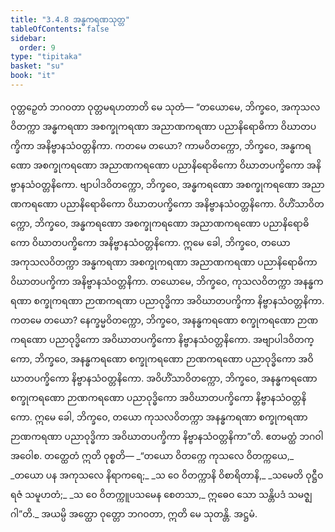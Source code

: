 ```yaml
---
title: "3.4.8 အန္ဓကရဏသုတ္တ"
tableOfContents: false
sidebar:
  order: 9
type: "tipitaka"
basket: "su"
book: "it"
---
```



<DynamicBreadcrumb />

<Division number="87" book="it">

<Paragraph number="603" book="it">
ဝုတ္တဉှေတံ ဘဂဝတာ ဝုတ္တမရဟတာတိ မေ သုတံ—
</Paragraph>

<Paragraph number="604" book="it">
“တယောမေ, ဘိက္ခဝေ, အကုသလဝိတက္ကာ အန္ဓကရဏာ အစက္ခုကရဏာ အညာဏကရဏာ ပညာနိရောဓိကာ ဝိဃာတပက္ခိကာ အနိဗ္ဗာနသံဝတ္တနိကာ. ကတမေ တယော? ကာမဝိတက္ကော, ဘိက္ခဝေ, အန္ဓကရဏော အစက္ခုကရဏော အညာဏကရဏော ပညာနိရောဓိကော ဝိဃာတပက္ခိကော အနိဗ္ဗာနသံဝတ္တနိကော. ဗျာပါဒဝိတက္ကော, ဘိက္ခဝေ, အန္ဓကရဏော အစက္ခုကရဏော အညာဏကရဏော ပညာနိရောဓိကော ဝိဃာတပက္ခိကော အနိဗ္ဗာနသံဝတ္တနိကော. ဝိဟိံသာဝိတက္ကော, ဘိက္ခဝေ, အန္ဓကရဏော အစက္ခုကရဏော အညာဏကရဏော ပညာနိရောဓိကော ဝိဃာတပက္ခိကော အနိဗ္ဗာနသံဝတ္တနိကော. ဣမေ ခေါ, ဘိက္ခဝေ, တယော အကုသလဝိတက္ကာ အန္ဓကရဏာ အစက္ခုကရဏာ အညာဏကရဏာ ပညာနိရောဓိကာ ဝိဃာတပက္ခိကာ အနိဗ္ဗာနသံဝတ္တနိကာ.
</Paragraph>

<Paragraph number="605" book="it">
တယောမေ, ဘိက္ခဝေ, ကုသလဝိတက္ကာ အနန္ဓကရဏာ စက္ခုကရဏာ ဉာဏကရဏာ ပညာဝုဒ္ဓိကာ အဝိဃာတပက္ခိကာ နိဗ္ဗာနသံဝတ္တနိကာ. ကတမေ တယော? နေက္ခမ္မဝိတက္ကော, ဘိက္ခဝေ, အနန္ဓကရဏော စက္ခုကရဏော ဉာဏကရဏော ပညာဝုဒ္ဓိကော အဝိဃာတပက္ခိကော နိဗ္ဗာနသံဝတ္တနိကော. အဗျာပါဒဝိတက္ကော, ဘိက္ခဝေ, အနန္ဓကရဏော စက္ခုကရဏော ဉာဏကရဏော ပညာဝုဒ္ဓိကော အဝိဃာတပက္ခိကော နိဗ္ဗာနသံဝတ္တနိကော. အဝိဟိံသာဝိတက္ကော, ဘိက္ခဝေ, အနန္ဓကရဏော စက္ခုကရဏော ဉာဏကရဏော ပညာဝုဒ္ဓိကော အဝိဃာတပက္ခိကော နိဗ္ဗာနသံဝတ္တနိကော. ဣမေ ခေါ, ဘိက္ခဝေ, တယော ကုသလဝိတက္ကာ အနန္ဓကရဏာ စက္ခုကရဏာ ဉာဏကရဏာ ပညာဝုဒ္ဓိကာ အဝိဃာတပက္ခိကာ နိဗ္ဗာနသံဝတ္တနိကာ”တိ. ဧတမတ္ထံ ဘဂဝါ အဝေါစ. တတ္ထေတံ ဣတိ ဝုစ္စတိ—
</Paragraph>

<Paragraph number="606" type="verses" book="it">
_“တယော ဝိတက္ကေ ကုသလေ ဝိတက္ကယေ,_  
_တယော ပန အကုသလေ နိရာကရေ;_  
_သ ဝေ ဝိတက္ကာနိ ဝိစာရိတာနိ,_  
_သမေတိ ဝုဋ္ဌီဝ ရဇံ သမူဟတံ;_  
_သ ဝေ ဝိတက္ကူပသမေန စေတသာ,_  
ဣဓေဝ သော သန္တိပဒံ သမဇ္ဈဂါ”တိ._  

</Paragraph>

<Paragraph number="607" book="it">
အယမ္ပိ အတ္ထော ဝုတ္တော ဘဂဝတာ, ဣတိ မေ သုတန္တိ.

</Paragraph>
</Division>

<Paragraph number="608" type="center" book="it">
အဋ္ဌမံ.
</Paragraph>